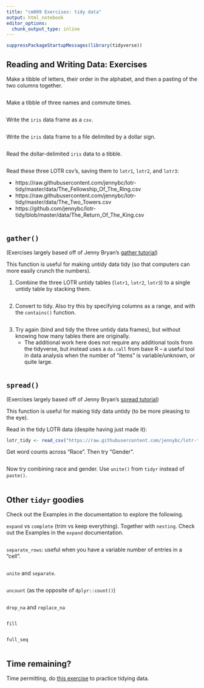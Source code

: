 ---
title: "cm009 Exercises: tidy data"
output: html_notebook
editor_options: 
  chunk_output_type: inline
---

```{r}
suppressPackageStartupMessages(library(tidyverse))
```

## Reading and Writing Data: Exercises

Make a tibble of letters, their order in the alphabet, and then a pasting of the two columns together.

```{r}

```

Make a tibble of three names and commute times.

```{r}

```


Write the `iris` data frame as a `csv`. 

```{r}

```

Write the `iris` data frame to a file delimited by a dollar sign. 

```{r}

```

Read the dollar-delimited `iris` data to a tibble.

```{r}

```

Read these three LOTR csv's, saving them to `lotr1`, `lotr2`, and `lotr3`:

- https://raw.githubusercontent.com/jennybc/lotr-tidy/master/data/The_Fellowship_Of_The_Ring.csv
- https://raw.githubusercontent.com/jennybc/lotr-tidy/master/data/The_Two_Towers.csv
- https://github.com/jennybc/lotr-tidy/blob/master/data/The_Return_Of_The_King.csv

```{r}

```

## `gather()`

(Exercises largely based off of Jenny Bryan's [gather tutorial](https://github.com/jennybc/lotr-tidy/blob/master/02-gather.md))

This function is useful for making untidy data tidy (so that computers can more easily crunch the numbers).

1. Combine the three LOTR untidy tables (`lotr1`, `lotr2`, `lotr3`) to a single untidy table by stacking them.  

```{r}

```

2. Convert to tidy. Also try this by specifying columns as a range, and with the `contains()` function.

```{r}

```

3. Try again (bind and tidy the three untidy data frames), but without knowing how many tables there are originally. 
    - The additional work here does not require any additional tools from the tidyverse, but instead uses a `do.call` from base R -- a useful tool in data analysis when the number of "items" is variable/unknown, or quite large. 

```{r}

```

## `spread()`

(Exercises largely based off of Jenny Bryan's [spread tutorial](https://github.com/jennybc/lotr-tidy/blob/master/03-spread.md))

This function is useful for making tidy data untidy (to be more pleasing to the eye).

Read in the tidy LOTR data (despite having just made it):

```{r}
lotr_tidy <- read_csv("https://raw.githubusercontent.com/jennybc/lotr-tidy/master/data/lotr_tidy.csv")
```

Get word counts across "Race". Then try "Gender". 

```{r}

```

Now try combining race and gender. Use `unite()` from `tidyr` instead of `paste()`. 

```{r}

```

## Other `tidyr` goodies

Check out the Examples in the documentation to explore the following.

`expand` vs `complete` (trim vs keep everything). Together with `nesting`. Check out the Examples in the `expand` documentation.

```{r}

```

`separate_rows`: useful when you have a variable number of entries in a "cell".

```{r}

```

`unite` and `separate`.

```{r}

```

`uncount` (as the opposite of `dplyr::count()`)

```{r}

```


`drop_na` and `replace_na`

```{r}

```

`fill`

```{r}

```


`full_seq`

```{r}

```


## Time remaining?

Time permitting, do [this exercise](https://github.com/jennybc/lotr-tidy/blob/master/02-gather.md#exercises) to practice tidying data. 